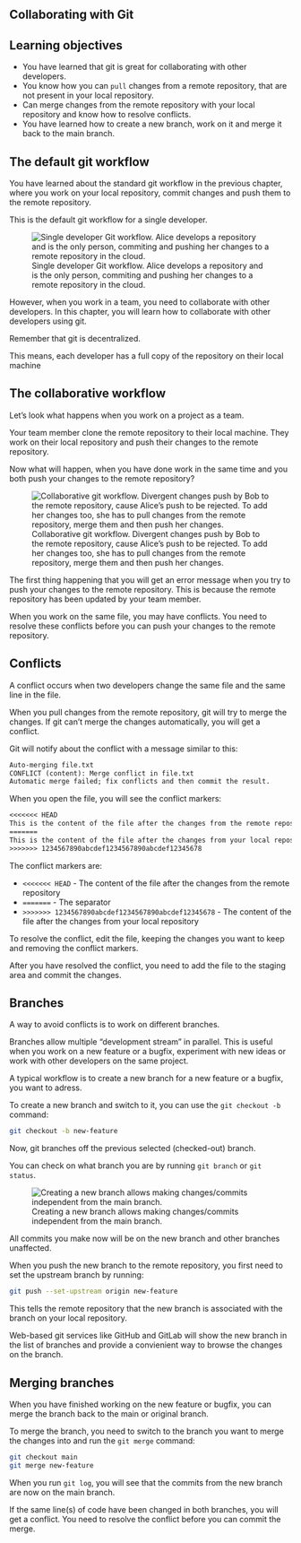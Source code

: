 ## Collaborating with Git

::: {.callout-tip}
## Learning objectives

- You have learned that git is great for collaborating with other developers.
- You know how you can `pull` changes from a remote repository, that are not present in your local repository.
- Can merge changes from the remote repository with your local repository and know how to resolve conflicts.
- You have learned how to create a new branch, work on it and merge it back to the main branch.
:::

## The default git workflow


You have learned about the standard git workflow in the previous chapter, where you work on your local repository, commit changes and push them to the remote repository.

This is the default git workflow for a single developer. 

![Single developer Git workflow. Alice develops a repository and is the only person, commiting and pushing her changes to a remote repository in the cloud. ](../images/git-collab-simple-1.png)

However, when you work in a team, you need to collaborate with other developers. In this chapter, you will learn how to collaborate with other developers using git.

::: {.callout-note}
Remember that git is decentralized. 

This means, each developer has a full copy of the repository on their local machine
:::

## The collaborative workflow

Let's look what happens when you work on a project as a team. 

Your team member clone the remote repository to their local machine. They work on their local repository and push their changes to the remote repository.

Now what will happen, when you have done work in the same time and you both push your changes to the remote repository?

![Collaborative git workflow. Divergent changes push by Bob to the remote repository, cause Alice's push to be rejected. To add her changes too, she has to pull changes from the remote repository, merge them and then push her changes.](../images/git-collab-simple-2.png)

The first thing happening that you will get an error message when you try to push your changes to the remote repository. This is because the remote repository has been updated by your team member.


When you work on the same file, you may have conflicts. You need to resolve these conflicts before you can push your changes to the remote repository.


## Conflicts

A conflict occurs when two developers change the same file and the same line in the file. 

When you pull changes from the remote repository, git will try to merge the changes. If git can't merge the changes automatically, you will get a conflict.

Git will notify about the conflict with a message similar to this:

```txt
Auto-merging file.txt
CONFLICT (content): Merge conflict in file.txt
Automatic merge failed; fix conflicts and then commit the result.
```

When you open the file, you will see the conflict markers:

```txt
<<<<<<< HEAD
This is the content of the file after the changes from the remote repository
=======
This is the content of the file after the changes from your local repository
>>>>>>> 1234567890abcdef1234567890abcdef12345678
```

The conflict markers are:

- `<<<<<<< HEAD` - The content of the file after the changes from the remote repository
- `=======` - The separator
- `>>>>>>> 1234567890abcdef1234567890abcdef12345678` - The content of the file after the changes from your local repository

To resolve the conflict, edit the file, keeping the changes you want to keep and removing the conflict markers.

After you have resolved the conflict, you need to add the file to the staging area and commit the changes.


## Branches

A way to avoid conflicts is to work on different branches.

Branches allow multiple "development stream" in parallel. This is useful when you work on a new feature or a bugfix, experiment with new ideas 
or work with other developers on the same project.

A typical workflow is to create a new branch for a new feature or a bugfix, you want to adress. 

To create a new branch and switch to it, you can use the `git checkout -b` command:

```bash
git checkout -b new-feature
```

Now, git branches off the previous selected (checked-out) branch.

You can check on what branch you are by running `git branch` or `git status`. 


![Creating a new branch allows making changes/commits independent from the main branch. ](../images/git-branches-simple.png)

All commits you make now will be on the new branch and other branches unaffected. 

When you push the new branch to the remote repository, you first need to set the upstream branch by running:

```bash
git push --set-upstream origin new-feature
```

This tells the remote repository that the new branch is associated with the branch on your local repository.

Web-based git services like GitHub and GitLab will show the new branch in the list of branches and provide a
convienient way to browse the changes on the branch.

## Merging branches

When you have finished working on the new feature or bugfix, you can merge the branch back to the main or original branch.

To merge the branch, you need to switch to the branch you want to merge the changes into and run the `git merge` command:

```bash
git checkout main
git merge new-feature
```

When you run `git log`, you will see that the commits from the new branch are now on the main branch.

If the same line(s) of code have been changed in both branches, you will get a conflict. You need to resolve the conflict before you can commit the merge.


